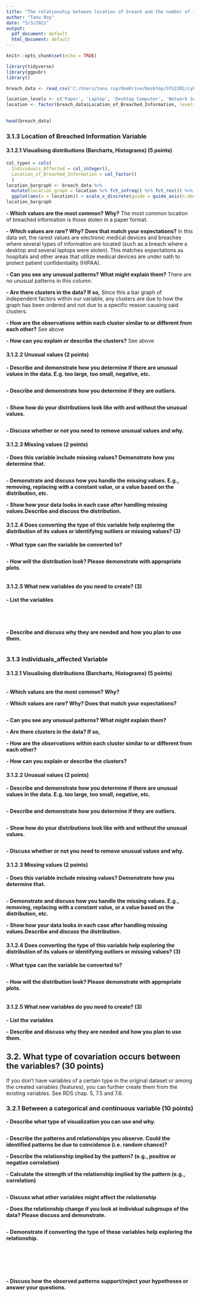 ```yaml
---
title: "The relationship between location of breach and the number of individuals affected"
author: "Tanu Roy"
date: "5/3/2021"
output:
  pdf_document: default
  html_document: default
---
```


```r
knitr::opts_chunk$set(echo = TRUE)
```

```r
library(tidyverse)
library(ggpubr)
library()
```


```r
breach_data <- read_csv('C:/Users/tanu roy/OneDrive/Desktop/SYS2202/cyber-security-final/Tanu-Question1/Cyber Security Breaches.csv')

location_levels <- c('Paper', 'Laptop', 'Desktop Computer', 'Network Server', 'Other', 'E-mail, Other Portable Electronic Device' , 'Other Portable Electronic Device, Other', 'Other Portable Electronic Device', 'Electronic Medical Record' ,'Other, Electronic Medical Record', 'Laptop, Network Server, E-mail', 'Laptop, E-mail, Other Portable Electronic Device' , 'Laptop, Desktop Computer', 'Laptop Computer')
location <- factor(breach_data$Location_of_Breached_Information, levels = location_levels)
                     

```
```r
head(breach_data)
```

### 3.1.3 Location of Breached Information Variable 


#### 3.1.2.1 Visualising distributions (Barcharts, Histograms) (5 points)

```r
col_types = cols( 
  Individuals_Affected = col_integer(),
  Location_of_Breached_Information = col_factor()
  )
location_bargraph <- breach_data %>%
  mutate(location_graph = location %>% fct_infreq() %>% fct_rev()) %>%
  ggplot(aes(x = location)) + scale_x_discrete(guide = guide_axis(n.dodge=10)) + geom_bar() 
location_bargraph

```


**- Which values are the most common? Why?** 
The most common location of breached information is those stolen in a paper format.

**- Which values are rare? Why? Does that match your expectations?** 
In this data set, the rarest values are electronic medical devices and breaches where several types of information are located (such as a breach where a desktop and several laptops were stolen). This matches expectations as hospitals and other areas that utilize medical devices are under oath to protect patient confidentiality (HIPAA). 

**- Can you see any unusual patterns? What might explain them?**
There are no unusual patterns in this column. 

**- Are there clusters in the data? If so,**
Since this a bar graph of independent factors within our variable, any clusters are due to how the graph has been ordered and not due to a specific reason causing said clusters. 

  **- How are the observations within each cluster similar to or different from each other?**
See above
  
  **- How can you explain or describe the clusters?**
See above

  
#### 3.1.2.2 Unusual values (2 points) 

**- Describe and demonstrate how you determine if there are unusual values in the data. E.g. too large, too small, negative, etc.**

```r

```


**- Describe and demonstrate how you determine if they are outliers.**



```r

```

**- Show how do your distributions look like with and without the unusual values.**


```r

```

**- Discuss whether or not you need to remove unusual values and why.**


#### 3.1.2.3 Missing values (2 points)

**- Does this variable include missing values? Demonstrate how you determine that.**



```r

```

**- Demonstrate and discuss how you handle the missing values. E.g., removing, replacing with a constant value, or a value based on the distribution, etc.**



**- Show how your data looks in each case after handling missing values.Describe and discuss the distribution.** 


 

#### 3.1.2.4 Does converting the type of this variable help exploring the distribution of its values or identifying outliers or missing values? (3)
 

**- What type can the variable be converted to?**



```r

```


**- How will the distribution look? Please demonstrate with appropriate plots.**



```r

```

#### 3.1.2.5 What new variables do you need to create?  (3)


**- List the variables**


```r

```

```r

```


```r

```

```r

```


**- Describe and discuss why they are needed and how you plan to use them.**




```r

```
### 3.1.3 Individuals_affected Variable  


#### 3.1.2.1 Visualising distributions (Barcharts, Histograms) (5 points)

```r

```


**- Which values are the most common? Why?** 



**- Which values are rare? Why? Does that match your expectations?** 



```r

```


**- Can you see any unusual patterns? What might explain them?**


**- Are there clusters in the data? If so,**


  **- How are the observations within each cluster similar to or different from each other?**
  
 
  
  **- How can you explain or describe the clusters?**

 
  
#### 3.1.2.2 Unusual values (2 points) 

**- Describe and demonstrate how you determine if there are unusual values in the data. E.g. too large, too small, negative, etc.**


```r

```


**- Describe and demonstrate how you determine if they are outliers.**


```r

```

**- Show how do your distributions look like with and without the unusual values.**


```r

```

**- Discuss whether or not you need to remove unusual values and why.**

#### 3.1.2.3 Missing values (2 points)

**- Does this variable include missing values? Demonstrate how you determine that.**



```r

```

**- Demonstrate and discuss how you handle the missing values. E.g., removing, replacing with a constant value, or a value based on the distribution, etc.**

**- Show how your data looks in each case after handling missing values.Describe and discuss the distribution.** 

 

#### 3.1.2.4 Does converting the type of this variable help exploring the distribution of its values or identifying outliers or missing values? (3)



**- What type can the variable be converted to?**


```r

```


**- How will the distribution look? Please demonstrate with appropriate plots.**


```r

```

#### 3.1.2.5 What new variables do you need to create?  (3)


**- List the variables**


**- Describe and discuss why they are needed and how you plan to use them.**



## 3.2. What type of covariation occurs between the variables? (30 points)
If you don't have variables of a certain type in the original dataset or among the created variables (features), you can further create them from the existing variables. See RDS chap. 5, 7.5 and 7.6.

### 3.2.1 Between a categorical and continuous variable (10 points)

**- Describe what type of visualization you can use and why.**

```r

```


**- Describe the patterns and relationships you observe. Could the identified patterns be due to coincidence (i.e. random chance)?**


**- Describe the relationship implied by the pattern? (e.g., positive or negative correlation)**


**- Calculate the strength of the relationship implied by the pattern (e.g., correlation)**



```r

```


**- Discuss what other variables might affect the relationship**
  


**- Does the relationship change if you look at individual subgroups of the data? Please discuss and demonstrate.**



```r

```


**- Demonstrate if converting the type of these variables help exploring the relationship.**


```r

```


```r

 
```


```r

```

```r

```


```r

```


```r

```


**- Discuss how the observed patterns support/reject your hypotheses or answer your questions.**
